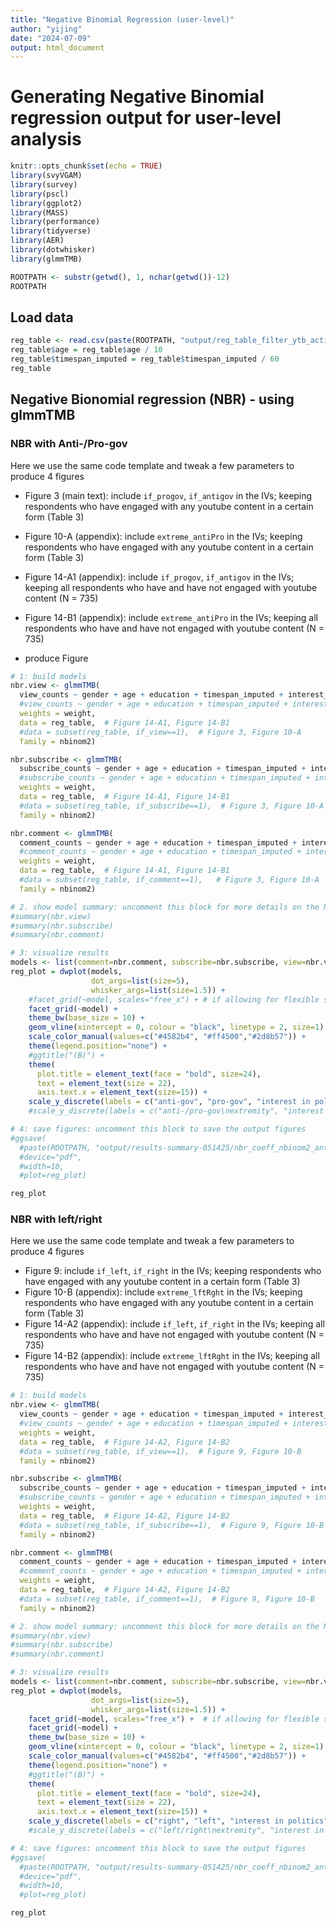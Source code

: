 ```yaml
---
title: "Negative Binomial Regression (user-level)"
author: "yijing"
date: "2024-07-09"
output: html_document
---
```


# Generating Negative Binomial regression output for user-level analysis

```r
knitr::opts_chunk$set(echo = TRUE)
library(svyVGAM)
library(survey)
library(pscl)
library(ggplot2)
library(MASS)
library(performance)
library(tidyverse)
library(AER)
library(dotwhisker)
library(glmmTMB)

ROOTPATH <- substr(getwd(), 1, nchar(getwd())-12)
ROOTPATH
```

## Load data

```r
reg_table <- read.csv(paste(ROOTPATH, "output/reg_table_filter_ytb_activities_122324.csv", sep=""))
reg_table$age = reg_table$age / 10
reg_table$timespan_imputed = reg_table$timespan_imputed / 60
reg_table
```

## Negative Bionomial regression (NBR) - using glmmTMB

### NBR with Anti-/Pro-gov 

Here we use the same code template and tweak a few parameters to produce 4 figures 

- Figure 3 (main text): include `if_progov`, `if_antigov` in the IVs; keeping respondents who have engaged with any youtube content in a certain form (Table 3)
- Figure 10-A (appendix): include `extreme_antiPro` in the IVs; keeping respondents who have engaged with any youtube content in a certain form (Table 3)
- Figure 14-A1 (appendix): include `if_progov`, `if_antigov` in the IVs; keeping all respondents who have and have not engaged with youtube content (N = 735)
- Figure 14-B1 (appendix): include `extreme_antiPro` in the IVs; keeping all respondents who have and have not engaged with youtube content (N = 735)
  
- produce Figure 
```r
# 1: build models
nbr.view <- glmmTMB(
  view_counts ~ gender + age + education + timespan_imputed + interest_politics + if_progov + if_antigov,  # Figure 3, Figure 14-A1
  #view_counts ~ gender + age + education + timespan_imputed + interest_politics + extreme_antiPro,  # Figure 10-A, Figure 14-B1
  weights = weight,
  data = reg_table,  # Figure 14-A1, Figure 14-B1
  #data = subset(reg_table, if_view==1),  # Figure 3, Figure 10-A
  family = nbinom2)

nbr.subscribe <- glmmTMB(
  subscribe_counts ~ gender + age + education + timespan_imputed + interest_politics + if_progov + if_antigov,  # Figure 3, Figure 14-A1
  #subscribe_counts ~ gender + age + education + timespan_imputed + interest_politics + extreme_antiPro,  # Figure 10-A, Figure 14-B1
  weights = weight,
  data = reg_table,  # Figure 14-A1, Figure 14-B1
  #data = subset(reg_table, if_subscribe==1),  # Figure 3, Figure 10-A
  family = nbinom2)

nbr.comment <- glmmTMB(
  comment_counts ~ gender + age + education + timespan_imputed + interest_politics + if_progov + if_antigov,  # Figure 3, Figure 14-A1
  #comment_counts ~ gender + age + education + timespan_imputed + interest_politics + extreme_antiPro,  # Figure 10-A, Figure 14-B1
  weights = weight,
  data = reg_table,  # Figure 14-A1, Figure 14-B1
  #data = subset(reg_table, if_comment==1),   # Figure 3, Figure 10-A
  family = nbinom2)

# 2. show model summary: uncomment this block for more details on the NBR results
#summary(nbr.view)
#summary(nbr.subscribe)
#summary(nbr.comment)

# 3: visualize results
models <- list(comment=nbr.comment, subscribe=nbr.subscribe, view=nbr.view)
reg_plot = dwplot(models, 
                  dot_args=list(size=5), 
                  whisker_args=list(size=1.5)) +
    #facet_grid(~model, scales="free_x") + # if allowing for flexible scaling
    facet_grid(~model) +
    theme_bw(base_size = 10) +
    geom_vline(xintercept = 0, colour = "black", linetype = 2, size=1) + 
    scale_color_manual(values=c("#4582b4", "#ff4500","#2d8b57")) + 
    theme(legend.position="none") + 
    #ggtitle("(B)") + 
    theme(
      plot.title = element_text(face = "bold", size=24),
      text = element_text(size = 22),
      axis.text.x = element_text(size=15)) + 
    scale_y_discrete(labels = c("anti-gov", "pro-gov", "interest in politics", "timespan", "education", "age","gender"))  # Figure 3, Figure 14-A1
    #scale_y_discrete(labels = c("anti-/pro-gov\nextremity", "interest in politics", "timespan", "education", "age","gender"))  # Figure 10-A, Figure 14-B1

# 4: save figures: uncomment this block to save the output figures
#ggsave(
  #paste(ROOTPATH, "output/results-summary-051425/nbr_coeff_nbinom2_antipro.pdf", sep=""), 
  #device="pdf",
  #width=10,
  #plot=reg_plot)

reg_plot
```

### NBR with left/right

Here we use the same code template and tweak a few parameters to produce 4 figures 

- Figure 9: include `if_left`, `if_right` in the IVs; keeping respondents who have engaged with any youtube content in a certain form (Table 3)
- Figure 10-B (appendix): include `extreme_lftRght` in the IVs; keeping respondents who have engaged with any youtube content in a certain form (Table 3)
- Figure 14-A2 (appendix): include `if_left`, `if_right` in the IVs; keeping all respondents who have and have not engaged with youtube content (N = 735)
- Figure 14-B2 (appendix): include `extreme_lftRght` in the IVs; keeping all respondents who have and have not engaged with youtube content (N = 735)

```r
# 1: build models
nbr.view <- glmmTMB(
  view_counts ~ gender + age + education + timespan_imputed + interest_politics + if_left + if_right,  # Figure 9, Figure 14-A2
  #view_counts ~ gender + age + education + timespan_imputed + interest_politics + extreme_lftRght,  # Figure 10-B, Figure 14-B2
  weights = weight,
  data = reg_table,  # Figure 14-A2, Figure 14-B2
  #data = subset(reg_table, if_view==1),  # Figure 9, Figure 10-B
  family = nbinom2)

nbr.subscribe <- glmmTMB(
  subscribe_counts ~ gender + age + education + timespan_imputed + interest_politics + if_left + if_right,  # Figure 9, Figure 14-A2
  #subscribe_counts ~ gender + age + education + timespan_imputed + interest_politics + extreme_lftRght,  # Figure 10-B, Figure 14-B2
  weights = weight,
  data = reg_table,  # Figure 14-A2, Figure 14-B2
  #data = subset(reg_table, if_subscribe==1),  # Figure 9, Figure 10-B
  family = nbinom2)

nbr.comment <- glmmTMB(
  comment_counts ~ gender + age + education + timespan_imputed + interest_politics + if_left + if_right,  # Figure 9, Figure 14-A2
  #comment_counts ~ gender + age + education + timespan_imputed + interest_politics + extreme_lftRght,  # Figure 10-B, Figure 14-B2
  weights = weight,
  data = reg_table,  # Figure 14-A2, Figure 14-B2
  #data = subset(reg_table, if_comment==1),  # Figure 9, Figure 10-B
  family = nbinom2)

# 2. show model summary: uncomment this block for more details on the NBR results
#summary(nbr.view)
#summary(nbr.subscribe)
#summary(nbr.comment)

# 3: visualize results
models <- list(comment=nbr.comment, subscribe=nbr.subscribe, view=nbr.view)
reg_plot = dwplot(models, 
                  dot_args=list(size=5), 
                  whisker_args=list(size=1.5)) +
    facet_grid(~model, scales="free_x") +  # if allowing for flexible scaling
    facet_grid(~model) +
    theme_bw(base_size = 10) +
    geom_vline(xintercept = 0, colour = "black", linetype = 2, size=1) + 
    scale_color_manual(values=c("#4582b4", "#ff4500","#2d8b57")) + 
    theme(legend.position="none") + 
    #ggtitle("(B)") +
    theme(
      plot.title = element_text(face = "bold", size=24),
      text = element_text(size = 22),
      axis.text.x = element_text(size=15)) + 
    scale_y_discrete(labels = c("right", "left", "interest in politics", "timespan", "education", "age","gender"))  # Figure 9, Figure 14-A2
    #scale_y_discrete(labels = c("left/right\nextremity", "interest in politics", "timespan", "education", "age","gender"))  # Figure 10-B, Figure 14-B2

# 4: save figures: uncomment this block to save the output figures
#ggsave(
  #paste(ROOTPATH, "output/results-summary-051425/nbr_coeff_nbinom2_antipro.pdf", sep=""), 
  #device="pdf",
  #width=10,
  #plot=reg_plot)

reg_plot
```
















